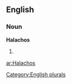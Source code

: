 ==English==

===Noun===
'''Halachos'''

# {{plural of|[[Halacha]]}}

[[Category:English plurals]]

[[ar:Halachos]]